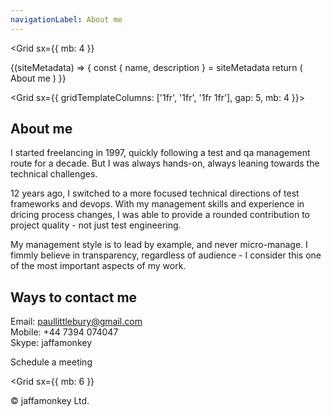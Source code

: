 ```yaml
---
navigationLabel: About me
---
```

<Grid
  sx={{
    mb: 4
  }}
>

<SiteMetaData>
  {(siteMetadata) => {
    const { name, description } = siteMetadata
    return (
      <Fragment>
        <Heading variant="styles.h1">About me</Heading>
      </Fragment>
    )
  }}
</SiteMetaData>
</Grid>

<Grid  sx={{ gridTemplateColumns: ['1fr', '1fr', '1fr 1fr'], gap: 5, mb: 4 }}> 
<Box>

## About me

I started freelancing in 1997, quickly following a test and qa management route for a decade.  But I was always hands-on, always leaning towards the technical challenges. 

12 years ago, I switched to a more focused technical directions of test frameworks and devops.  With my management skills and experience in dricing process changes, I was able to provide a rounded contribution to project quality - not just test engineering. 

My management style is to lead by example, and never micro-manage. I fimmly believe in transparency, regardless of audience - I consider this one of the most important aspects of my work.

</Box>
<Box>

## Ways to contact me

Email: paullittlebury@gmail.com<br />
Mobile: +44 7394 074047<br />
Skype: jaffamonkey<br />
<Link href="https://calendly.com/jaffamonkeyltd/intro-call">Schedule a meeting</Link>
</Box>

</Grid>


<Grid
  sx={{
    mb: 6
  }}
>
  <Box p={1}>
    &copy; jaffamonkey Ltd.
  </Box>
</Grid>